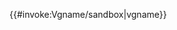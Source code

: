 <includeonly>{{#invoke:Vgname/sandbox|vgname}}</includeonly><noinclude>
{{Documentation|content =
{{lmd|Vgname}}
<dl><dd><p style=font-size:120%;>如要測試此模板沙盒，請至[[Module:Vgname/sandbox]]做編輯。</p></dd></dl>
}}</noinclude>